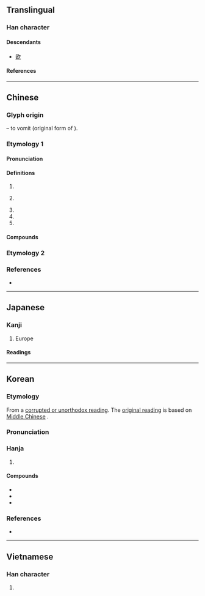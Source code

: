 {{also|欧}}
{{character info}}
==Translingual==
{{ja-forms|[[欧]]|[[欧]]|歐}}

===Han character===
{{Han char|rn=76|rad=欠|as=11|sn=15|four=77782|canj=SRNO|ids=⿰區欠}}

====Descendants====
* [[欧]]

====References====
{{Han ref|kx=0571.270|dkj=16185|dj=0959.210|hdz=32149.120|uh=6B50}}

----

==Chinese==
{{zh-forms|s=欧}}

===Glyph origin===
{{Han etym}}
{{Han compound|區|欠|ls=psc|c1=p|c2=s|t2=to yawn; to exhale}} – to vomit (original form of {{zh-l|*嘔}}).

===Etymology 1===
{{rfe|zh}}

====Pronunciation====
{{zh-pron
|m=ōu
|m-s=ngou1
|c=au1
|c-t=
|g=
|h=pfs=êu
|j=
|mb=é
|md=ĕu
|mn=au/xm,zz:o͘/qz:o/tw:io
|mn_note=au - vernacular; o͘/o/io - literary
|mn-t=ao1
|w=1eu
|x=
|mc=1
|oc=1
|cat=n,pn
}}

====Definitions====
{{zh-hanzi}}

# {{zh-short|歐洲|[[Europe]]}}
# {{zh-short|歐盟|[[European Union]]}}
#: {{zh-x|脫歐|to leave the '''European Union'''}}
#: {{zh-x|^英 ^歐 關係|UK-'''EU''' relationship}}
# {{zh-short|歐元|[[euro]]}}
# {{zh-short|歐姆|[[ohm]]}}
# {{surname|zh}}

====Compounds====
{{zh-der|僕歐|大小歐陽|北歐|南歐|歐冶子|歐洲議會|歐李|歐胡島|歐風美雨|東南歐|歐佩克|東歐集團|歐虞體|歐式|歐亞大陸|歐刀|歐洲|歐冶鑄劍|東歐|歐亞|歐克|歐文|歐羅巴州|歐美|歐陽|歐耳|歐巴桑|歐洲美元|歐化|歐吉桑|歐風|歐市|歐姆|歐體|歐氏管|歐戰|歐元|歐普藝術|歐母畫荻|歐姆定律|西歐聯盟|西歐集團|西歐|歐裔|歐廟|印歐|泛歐|歐遊}}

===Etymology 2===
{{zh-see|嘔|v}}

===References===
* {{R:yue:Hanzi}}

----

==Japanese==
{{ja-kanji forms|欧|歐}}

===Kanji===
{{ja-kanji|grade=|rs=欠11|shin=欧}}

# Europe

====Readings====
{{ja-readings
|goon=う
|kanon=おう
|kun=うた-う<うた-ふ, は-く}}

----

==Korean==

===Etymology===
From a [[속음|corrupted or unorthodox reading]]. The [[본음|original reading]] is {{ko-l|우}} based on [[Middle Chinese]] {{ltc-l|歐|id=1}}.

{{collapse|
* {{hanja-dongguk|ᅙᅮᇢ|qwuw}}
|Historical readings
|bg=#FFFFFF}}

===Pronunciation===
{{ko-hanja-pron|구}}

===Hanja===
{{ko-hanja-search}}
{{ko-hanja|구라파|구}}

# {{hanja form of|구|[[Europe]]}}

====Compounds====
{{der-top3|Compounds}}
* {{ko-l|구미|歐美}}
* {{ko-l|서구|西歐}}
* {{ko-l|구라파|歐羅巴}}
{{der-bottom}}

===References===
* {{R:hanjadoc|5607}}

----

==Vietnamese==

===Han character===
{{vi-readings|reading=âu|rs=欠11}}

# {{rfdef|vi|sort=欠11}}